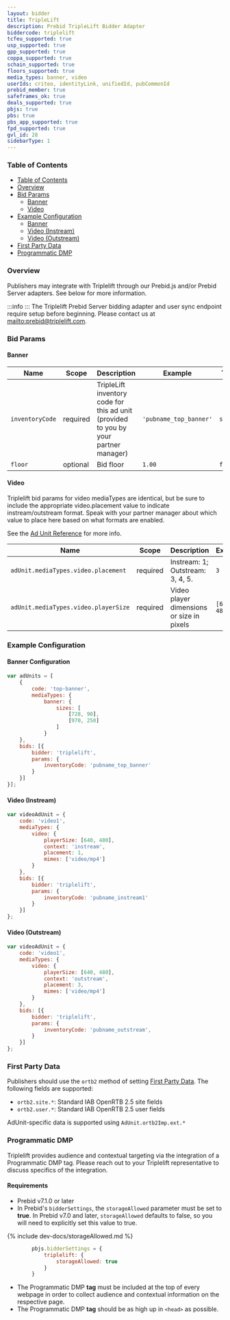 ```yaml
---
layout: bidder
title: TripleLift
description: Prebid TripleLift Bidder Adapter
biddercode: triplelift
tcfeu_supported: true
usp_supported: true
gpp_supported: true
coppa_supported: true
schain_supported: true
floors_supported: true
media_types: banner, video
userIds: criteo, identityLink, unifiedId, pubCommonId
prebid_member: true
safeframes_ok: true
deals_supported: true
pbjs: true
pbs: true
pbs_app_supported: true
fpd_supported: true
gvl_id: 28
sidebarType: 1
---
```


### Table of Contents

- [Table of Contents](#table-of-contents)
- [Overview](#overview)
- [Bid Params](#bid-params)
  - [Banner](#banner)
  - [Video](#video)
- [Example Configuration](#example-configuration)
  - [Banner](#banner-configuration)
  - [Video (Instream)](#video-instream)
  - [Video (Outstream)](#video-outstream)
- [First Party Data](#first-party-data)
- [Programmatic DMP](#triplelift-programmatic-dmp)



### Overview

Publishers may integrate with Triplelift through our Prebid.js and/or Prebid Server adapters. See below for more information.

:::info
:::
The Triplelift Prebid Server bidding adapter and user sync endpoint require setup before beginning. Please contact us at [mailto:prebid@triplelift.com](prebid@triplelift.com).



### Bid Params

#### Banner



| Name            | Scope                        | Description                                                                          | Example                                     | Type     |
|-----------------|------------------------------|--------------------------------------------------------------------------------------|---------------------------------------------|----------|
| `inventoryCode` | required                     | TripleLift inventory code for this ad unit (provided to you by your partner manager) | `'pubname_top_banner'`                      | `string` |
| `floor`         | optional                     | Bid floor                                                                            | `1.00`                                      | `float`  |

#### Video

Triplelift bid params for video mediaTypes are identical, but be sure to include the appropriate video.placement value to indicate instream/outstream format. Speak with your partner manager about which value to place here based on what formats are enabled.

See the [Ad Unit Reference](https://docs.prebid.org/dev-docs/adunit-reference.html#adunitmediatypesvideo) for more info.



| Name            | Scope                        | Description                                                                          | Example                                     | Type     |
|-----------------|------------------------------|--------------------------------------------------------------------------------------|---------------------------------------------|----------|
| `adUnit.mediaTypes.video.placement`         | required                   | Instream: 1;      Outstream: 3, 4, 5.                      | `3`                                         | `int`  |
| `adUnit.mediaTypes.video.playerSize` | required | Video player dimensions or size in pixels | `[640, 480]` | `integer array` |



### Example Configuration

#### Banner Configuration

```javascript
var adUnits = [
    {
        code: 'top-banner',
        mediaTypes: {
            banner: {
                sizes: [
                    [728, 90],
                    [970, 250]
                ]
            }
    },
    bids: [{
        bidder: 'triplelift',
        params: {
            inventoryCode: 'pubname_top_banner'
        }
    }]
}];
```

#### Video (Instream)

```javascript
var videoAdUnit = {
    code: 'video1',
    mediaTypes: {
        video: {
            playerSize: [640, 480],
            context: 'instream',
            placement: 1,
            mimes: ['video/mp4']
        }
    },
    bids: [{
        bidder: 'triplelift',
        params: {
            inventoryCode: 'pubname_instream1'
        }
    }]
};
```

#### Video (Outstream)

```javascript
var videoAdUnit = {
    code: 'video1',
    mediaTypes: {
        video: {
            playerSize: [640, 480],
            context: 'outstream',
            placement: 3,
            mimes: ['video/mp4']
        }
    },
    bids: [{
        bidder: 'triplelift',
        params: {
            inventoryCode: 'pubname_outstream',
        }
    }]
};
```



### First Party Data

Publishers should use the `ortb2` method of setting [First Party Data](https://docs.prebid.org/features/firstPartyData.html). The following fields are supported:

- `ortb2.site.*`: Standard IAB OpenRTB 2.5 site fields
- `ortb2.user.*`: Standard IAB OpenRTB 2.5 user fields

AdUnit-specific data is supported using `AdUnit.ortb2Imp.ext.*`



### Programmatic DMP

Triplelift provides audience and contextual targeting via the integration of a Programmatic DMP tag. Please reach out to your Triplelift representative to discuss specifics of the integration.

#### Requirements

- Prebid v7.1.0 or later
- In Prebid's `bidderSettings`, the `storageAllowed` parameter must be set to **true**. In Prebid v7.0 and later, `storageAllowed` defaults to false, so you will need to explicitly set this value to true.

{% include dev-docs/storageAllowed.md %}

```javascript
        pbjs.bidderSettings = {
            triplelift: {
                storageAllowed: true
            }
        }
```

- The Programmatic DMP **tag** must be included at the top of every webpage in order to collect audience and contextual information on the respective page.
- The Programmatic DMP **tag** should be as high up in `<head>` as possible.
